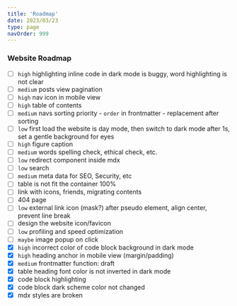 ```yaml
---
title: 'Roadmap'
date: 2023/03/23
type: page
navOrder: 999
---
```


### Website Roadmap

-   [ ] `high` highlighting inline code in dark mode is buggy, word highlighting is not clear
-   [ ] `medium` posts view pagination
-   [ ] `high` nav icon in mobile view
-   [ ] `high` table of contents
-   [ ] `medium` navs sorting priority - `order` in frontmatter - replacement after sorting
-   [ ] `low` first load the website is day mode, then switch to dark mode after 1s, set a gentle background for eyes
-   [ ] `high` figure caption
-   [ ] `medium` words spelling check, ethical check, etc.
-   [ ] `low` redirect component inside mdx
-   [ ] `low` search
-   [ ] `medium` meta data for SEO, Security, etc
-   [ ] table is not fit the container 100%
-   [ ] link with icons, friends, migrating contents
-   [ ] 404 page
-   [ ] `low` external link icon (mask?) after pseudo element, align center, prevent line break
-   [ ] design the website icon/favicon
-   [ ] `low` profiling and speed optimization
-   [ ] `maybe` image popup on click
-   [x] `high` incorrect color of code block background in dark mode
-   [x] `high` heading anchor in mobile view (margin/padding)
-   [x] `medium` frontmatter function: draft
-   [x] table heading font color is not inverted in dark mode
-   [x] code block highlighting
-   [x] code block dark scheme color not changed
-   [x] mdx styles are broken
